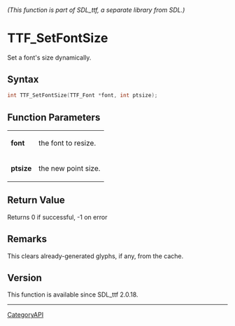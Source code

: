 ====== (This function is part of SDL_ttf, a separate library from SDL.) ======
= TTF_SetFontSize =

Set a font's size dynamically.

== Syntax ==

<syntaxhighlight lang='c'>
int TTF_SetFontSize(TTF_Font *font, int ptsize);
</syntaxhighlight>

== Function Parameters ==

{|
|'''font'''
|the font to resize.
|-
|'''ptsize'''
|the new point size.
|}

== Return Value ==

Returns 0 if successful, -1 on error

== Remarks ==

This clears already-generated glyphs, if any, from the cache.

== Version ==

This function is available since SDL_ttf 2.0.18.

----
[[CategoryAPI]]


